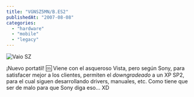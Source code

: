 ```yaml
---
title: "VGNSZ5MN/B.ES2"
publishedAt: "2007-08-08"
categories: 
  - "hardware"
  - "mobile"
  - "legacy"
---
```


![Vaio SZ](https://shop.sonystyle-europe.com/catalog/46/46779C658E560164E10080002BC29B85.jpg)

¡Nuevo portatil! :cool: Viene con el asqueroso Vista, pero según Sony, para satisfacer mejor a los clientes, permiten el _downgradeado_ a un XP SP2, para el cual siguen desarrollando drivers, manuales, etc. Como tiene que ser de malo para que Sony diga eso... XD
